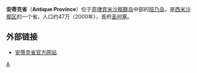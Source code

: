 {{Link style|time=2015-12-11T10:06:32+00:00}}
{{Infobox Philippine province |
 name           = Antique |
 sealfile       = |
 region         = [[Western_Visayas|Western Visayas]] (Region VI) |
 capital        = [[San_Jose,_Antique|San Jose]] |
 founded        = — |
 pop2000        = 471,088 |
 pop2000rank    = 26th smallest |
 popden2000     = 187 |
 popden2000rank = 46th highest |
 areakm2        = 2,522.0 |
 arearank       = 25th smallest |
 hucities       = 0 |
 componentcities= 0 |
 municipalities = 18 |
 barangays      = 590 |
 districts      = 1 |
 languages      = [[:en:Kinaray-a_language|Kinaray-a]], [[:en:Caluyanon_language|Caluyanon]], [[:en:Inati_language|Inati]] |
 governor       = [[Salvacion_Z._Perez|Salvacion Z. Perez]] ([[:en:Liberal_Party_(Philippines)|Liberal]]/[[:en:Nationalist_People's_Coalition|NPC]]) |
 locatormapfile = Antique in Philippines.svg |
}}
'''安蒂克省'''（'''Antique Province'''）位于[[菲律宾|菲律宾]][[米沙鄢群岛|米沙鄢群岛]]中部的[[班乃岛|班乃岛]]，是[[西米沙鄢区|西米沙鄢区]]的一个省，人口约47万（2000年），首府[[圣何塞_(安蒂克省)|圣何塞]]。

== 外部链接 ==
* [https://web.archive.org/web/20110101162502/http://www.antique.gov.ph/ 安蒂克省官方网站]
{{米沙鄢}}

{{菲律賓行政區劃|nocat}}

[[Category:菲律宾省份|A]]